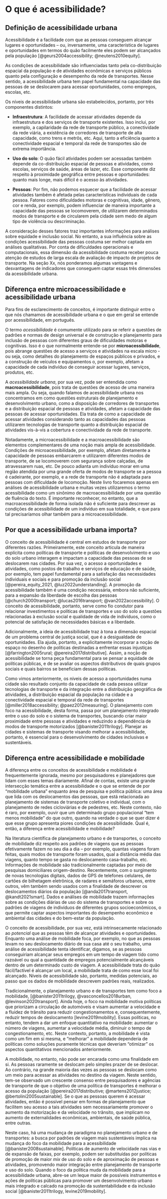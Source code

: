 # O que é acessibilidade?

## Definição de acessibilidade urbana

Acessibilidade é a facilidade com que as pessoas conseguem alcançar lugares e oportunidades – ou, inversamente, uma característica de lugares e oportunidades em termos do quão facilmente eles podem ser alcançados pela população [@geurs2004accessibility; @neutens2010equity].

As condições de acessibilidade são influenciadas tanto pela co-distribuição espacial da população e de atividades econômicas e serviços públicos quanto pela configuração e desempenho da rede de transportes. Nesse sentido, a acessibilidade urbana tem papel fundamental na capacidade das pessoas de se deslocarem para acessar oportunidades, como empregos, escolas, etc.

Os níveis de acessibilidade urbana são estabelecidos, portanto, por três componentes distintos:

- **Infraestrutura**: A facilidade de acessar atividades depende da infraestrutura e dos serviços de transporte existentes. Isso inclui, por exemplo, a capilaridade da rede de transporte público, a conectividade da rede viária, a existência de corredores de transporte de alta capacidade, como trens e metrôs, etc. Aqui, tanto a eficiência quanto a conectividade espacial e temporal da rede de transportes são de extrema importância.

- **Uso do solo**: O quão fácil atividades podem ser acessadas também depende da co-distribuição espacial de pessoas e atividades, como escolas, serviços de saúde, áreas de lazer, etc. Esse componente diz respeito à proximidade geográfica entre pessoas e oportunidades: quanto mais longe, mais difícil é o acesso às atividades.

- **Pessoas**: Por fim, não podemos esquecer que a facilidade de acessar atividades também é afetada pelas características individuais de cada pessoa. Fatores como dificuldades motoras e cognitivas, idade, gênero, cor e renda, por exemplo, podem influenciar de maneira importante a capacidade das pessoas se locomoverem, de utilizarem determinados modos de transporte e de circularem pela cidade sem medo de algum tipo de violência ou descriminação.

A consideração desses fatores traz importantes informações para análises sobre equidade e inclusão social. No entanto, a sua influência sobre as condições acessibilidade das pessoas costuma ser melhor captada em análises qualitativas. Por conta de dificuldades operacionais e computacionais, essa dimensão da acessibilidade costuma receber pouca atenção de estudos de larga escala de avaliação de impacto de projetos de transporte. Na seção Xx, nós ponderamos algumas vantagens e desvantagens de indicadores que conseguem captar essas três dimensões da acessibilidade urbana.

## Diferença entre microacessibilidade e acessibilidade urbana

Para fins de esclarecimento de conceitos, é importante distinguir entre o que nós chamamos de acessibilidade urbana e o que em geral se entende por acessibilidade, em português.

O termo *acessibilidade* é comumente utilizado para se referir a questões de padrões e normas de design universal e de construção e planejamento para inclusão de pessoas com diferentes graus de dificuldades motoras e cognitivas. Isso é o que normalmente entende-se por **microacessibilidade**, pois abrange questões de acesso a serviços e atividades na escala micro - ou seja, como detalhes do planejamento de espaços  públicos e privados, e a construção de veículos e equipamentos o, por exemplo, afetam a capacidade de cada indivíduo de conseguir acessar lugares, serviços, produtos, etc.

A *acessibilidade urbana*, por sua vez, pode ser entendida como **macroacessibilidade**, pois trata de questões de acesso de uma maneira mais ampla. Ou seja, quando falamos de acessibilidade urbana nos concentramos em como questões estruturais de planejamento e desenvolvimento urbano, como a disposição de corredores de transportes e a distribuição espacial de pessoas e atividades, afetam a capacidade das pessoas de acessar oportunidades. Ela trata de como a capacidade de acessar atividades considerando tanto as capacidades das pessoas utilizarem tecnologias de transporte quanto a distribuição espacial de atividades vis-à-vis a cobertura e conectividade da rede de transporte.

Notadamente, a microacessibilidade e a macroacessibilidade são elementos complementares de uma noção mais ampla de acessibilidade. Condições de microacessibilidade, por exemplo, afetam diretamente a capacidade de pessoas embarcarem e utilizarem diferentes modos de transporte, de se locomoverem com segurança sobre calçadas, de atravessarem ruas, etc. De pouco adianta um indivíduo morar em uma região atendida por uma grande oferta de modos de transporte se a pessoa é cadeirante, por exemplo, e a rede de transporte não é adaptada para pessoas com dificuldade de locomoção. Neste livro focaremos apenas em análises de acessibilidade urbana e muitas vezes utilizaremos o termo acessibilidade como um sinônimo de macroacessibilidade por uma questão de fluência do texto. É importante reconhecer, no entanto, que a macroacessibilidade de forma isolada não é suficiente para descrever as condições de acessibilidade de um indivíduo em sua totalidade, e que para tal precisaríamos olhar também para a microacessibilidade.

## Por que a acessibilidade urbana importa?

O conceito de acessibilidade é central em estudos de transporte por diferentes razões. Primeiramente, este conceito articula de maneira explícita como políticas de transporte e políticas de desenvolvimento e uso do solo urbano interagem e impactam a capacidade das pessoas de se deslocarem nas cidades. Por sua vez, o acesso a oportunidades e atividades, como postos de trabalho e serviços de educação e de saúde, por exemplo, tem papel fundamental para a satisfação das necessidades individuais e sociais e para promoção da inclusão social [@pereira_equity_2021, @luz2022understanding]. A promoção da acessibilidade também é uma condição necessária, embora não suficiente, para a expansão da liberdade de escolha das pessoas [@church2000transport; @lucas2016transport; @van2022accessibility]. O conceito de acessibilidade, portanto, serve como fio condutor para relacionar investimentos e políticas de transportes e uso do solo a questões relacionadas à exclusão social e qualidade de vida de indivíduos, como o potencial de satisfação de necessidades básicas e a liberdade.

Adicionalmente, a ideia de acessibilidade traz à tona a dimensão espacial de um problema central de justiça social, que é a  desigualdade de oportunidades. Ela ajuda, portanto, a explicitamente incorporar a noção de espaço no desenho de políticas destinadas a enfrentar essas injustiças [@farrington2005rural; @pereira2017distributive]. Assim, a noção de acessibilidade se torna peça fundamental para se pensar a equidade de políticas públicas, e de se avaliar os aspectos distributivos de quais grupos sociais e quais bairros se beneficiam dessas políticas. 

Como vimos anteriormente, os níveis de acesso a oportunidades numa cidade são resultado conjunto da capacidade de cada pessoa utilizar tecnologias de transporte e da integração entre a distribuição geográfica de atividades, a distribuição espacial da população na cidade e a conectividade espacial e temporal da rede de transportes [@miller2018accessibility; @paez2012measuring]. O planejamento com foco na acessibilidade, desta forma, passa por um planejamento integrado entre o uso do solo e o sistema de transportes, buscando criar maior proximidade entre pessoas e atividades e reduzindo a dependência de modos de transporte motorizados [@banister2011trilogy]. Planejar as cidades e sistemas de transporte visando melhorar a acessibilidade, portanto, é essencial para o desenvolvimento de cidades inclusivas e sustentáveis.


## Diferença entre acessibilidade e mobilidade

A diferença entre os conceitos de acessibilidade e mobilidade é frequentemente ignorada, mesmo por pesquisadores e planejadores que lidam com esses temas diariamente. Afinal de contas, existe uma grande intersecção temática entre a acessibilidade e o que se entende de  por “mobilidade urbana” enquanto área de pesquisa e política pública: uma área que lida com os deslocamentos das pessoas, que está relacionada ao planejamento de sistemas de transporte coletivo e individual, com o planejamento de redes cicloviárias e de pedestres, etc. Neste contexto, não é raro, por exemplo, ouvir que um determinado grupo populacional “tem menos mobilidade” do que outro, quando na verdade o que se quer dizer é que esse grupo apresenta piores condições de acessibilidade. Qual é, então, a diferença entre acessibilidade e mobilidade?

Na literatura científica de planejamento urbano e de transportes, o conceito de mobilidade diz respeito aos padrões de viagens que as pessoas efetivamente fazem no seu dia a dia – por exemplo, quantas viagens foram feitas, quais modos de transporte foram usados, qual a distância média das viagens, quanto tempo se gasta no deslocamento casa-trabalho, etc. Informações de mobilidade são tradicionalmente captadas por meio de pesquisas domiciliares origem-destino. Recentemente, com o surgimento de novas tecnologias digitais, dados de GPS de telefones celulares, de cartões de bilhetagem eletrônica, de radares e semáforos urbanos, entre outros, vêm também sendo usados com a finalidade de descrever os deslocamentos diários da população [@anda2017transport, @kandt2021smart]. Dados e análises de  mobilidade trazem informações  sobre as condições diárias de uso do sistema de transportes e sobre os padrões de viagens de indivíduos de diferentes grupos socioeconômicos, o que permite  captar aspectos importantes do desempenho econômico e ambiental das cidades e do bem-estar da população.

O conceito de acessibilidade, por sua vez, está intrinsecamente relacionado ao *potencial* que as pessoas têm de alcançar atividades e oportunidades. Enquanto uma análise de mobilidade foca, por exemplo, no que as pessoas levam no seu deslocamento diário de sua casa até o seu trabalho, uma análise de acessibilidade tenta identificar, digamos, se as pessoas conseguiriam alcançar seus empregos em um tempo de viagem tido como razoável ou qual a quantidade de empregos potencialmente alcançáveis dentro de um determinado custo de viagem. A acessibilidade trata do quão fácil/factível é alcançar um local, a mobilidade trata de como esse local foi alcançado. Níveis de acessibilidade são, portanto, medidas potenciais, ao passo que os dados de mobilidade descrevem padrões reais, realizados.

Tradicionalmente, o planejamento urbano e de transportes tem como foco a mobilidade, [@banister2011trilogy, @vasconcellos2018urban, @levinson2020transport]. Ainda hoje, o foco na mobilidade motiva políticas que priorizam a circulação de automóveis e visam aumentar a velocidade e a fluidez de trânsito para reduzir congestionamentos e, consequentemente, reduzir tempos de deslocamento [levine2019mobility]. Essas políticas, no entanto, tendem a dar um enfoque quantitativo na mobilidade: aumentar o número de viagens, aumentar a velocidade média, diminuir o tempo de congestionamento, etc. Neste contexto, portanto, a mobilidade é vista como um fim em si mesma, e “melhorar” a mobilidade dependeria de  políticas como soluções puramente técnicas que deveriam “otimizar” os aspectos quantitativos mencionados anteriormente. 

A mobilidade, no entanto, não pode ser encarada como uma finalidade em si. As pessoas raramente se deslocam pelo simples prazer de se deslocar. Ao contrário, na grande maioria das vezes as pessoas se deslocam como um meio para acessar as atividades no destino da viagem. Neste sentido, tem-se observado um crescente consenso entre pesquisadores e agências de transporte de que o objetivo de uma política de transportes é melhorar o acesso da população [@pereira2017distributive; @martens2012justice; @bertolini2005sustainable]. Se o que as pessoas querem é acessar atividades, então é possível pensar em formas de planejamento que facilitem seu acesso a tais atividades sem necessariamente promover o aumento da motorização e da velocidade no trânsito, que implicam no aumento de externalidades econômicas, ambientais, de saúde pública, entre outras.

Neste caso, há uma mudança de paradigma no planejamento urbano e de transportes: a busca por padrões de viagem mais sustentáveis implica na mudança do foco da mobilidade para  a acessibilidade [@banister2008sustainable]. Políticas de aumento de velocidade nas vias e de expansão de faixas, por exemplo, podem ser substituídas por políticas de promoção de maior *mix* de uso do solo e de aproximação de pessoas e atividades, promovendo  maior integração entre planejamento de transporte e uso do solo. Quando o foco da política muda da mobilidade para a acessibilidade urbana, abre-se um leque maior de possíveis instrumentos e ações de políticas públicas para promover um desenvolvimento urbano mais integrado e calcado na promoção da sustentabilidade e da inclusão social [@banister2011trilogy, levine2019mobility].

